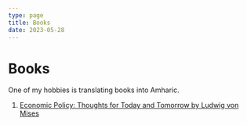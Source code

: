 ```yaml
---
type: page
title: Books
date: 2023-05-28
---
```


# Books

One of my hobbies is translating books into Amharic.

1. [Economic Policy: Thoughts for Today and Tomorrow by Ludwig von Mises](https://book-economic-policy-thoughts-for-today-and-tomorrow.vercel.app/)
